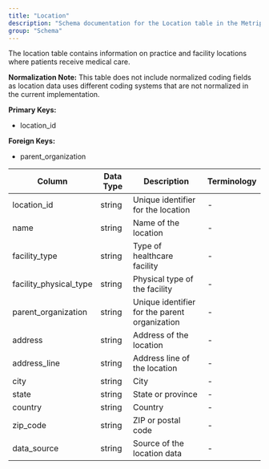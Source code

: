 ```yaml
---
title: "Location"
description: "Schema documentation for the Location table in the Metriport data model"
group: "Schema"
---
```


The location table contains information on practice and facility locations where patients receive medical care.

**Normalization Note:**
This table does not include normalized coding fields as location data uses different coding systems that are not normalized in the current implementation.

**Primary Keys:**
* location_id

**Foreign Keys:**
* parent_organization

| Column | Data Type | Description | Terminology |
| ------ | --------- | ----------- | ----------- |
| location_id | string | Unique identifier for the location | - |
| name | string | Name of the location | - |
| facility_type | string | Type of healthcare facility | - |
| facility_physical_type | string | Physical type of the facility | - |
| parent_organization | string | Unique identifier for the parent organization | - |
| address | string | Address of the location | - |
| address_line | string | Address line of the location | - |
| city | string | City | - |
| state | string | State or province | - |
| country | string | Country | - |
| zip_code | string | ZIP or postal code | - |
| data_source | string | Source of the location data | - |